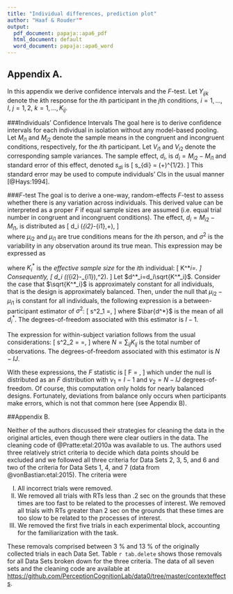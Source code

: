```yaml
---
title: "Individual differences, prediction plot"
author: "Haaf & Rouder""
output:
  pdf_document: papaja::apa6_pdf
  html_document: default
  word_document: papaja::apa6_word
---
```


## Appendix A.
In this appendix we derive confidence intervals and the $F$-test.  Let $Y_{ijk}$ denote the $k$th response for the $i$th participant in the $j$th conditions, $i=1,\ldots,I$, $j=1,2$, $k=1,\ldots, K_{ij}$.  

###Individuals' Confidence Intervals
The goal here is to derive confidence intervals for each individual in isolation without any model-based pooling.  Let $M_{i1}$ and $M_{i2}$ denote the sample means in the congruent and incongruent conditions, respectively, for the $i$th participant.  Let $V_{i1}$ and $V_{i2}$ denote the corresponding sample variances.  The sample effect, $d_i$, is $d_i=M_{i2}-M_{i1}$ and standard error of this effect, denoted $s_{di}$ is 
\[
s_{di} = \left(\frac{V_{i1}}{K_{i1}}+\frac{V_{i2}}{K_{i2}}\right)^{1/2}.
\]
This standard error may be used to compute individuals' CIs in the usual manner [@Hays:1994].

###*F*-test
The goal is to derive a one-way, random-effects $F$-test to assess whether there is any variation across individuals. This derived value can be interpreted as a proper $F$ if equal sample sizes are assumed (i.e. equal trial number in congruent and incongruent conditions).
The effect, $d_i=M_{i2}-M_{i1}$, is distributed as 
\[
d_i \sim \mbox{Normal}\left(\mu_{i2}-\mu_{i1},\frac{\sigma^2}{K_{i1}}+\frac{\sigma^2}{K_{i2}}\right),
\]  
where $\mu_{i2}$ and $\mu_{i1}$ are true conditions means for the $i$th person, and $\sigma^2$ is the variability in any observation around its true mean.   This expression may be expressed as 

\begin{equation}\label{diffModel}
d_i \sim \mbox{N}\left(\mu_{i2}-\mu_{i1},\frac{\sigma^2}{K^*_i}\right),
\end{equation}

where $K^*_i$ is the *effective sample size* for the $i$th individual:
\[
K^*_i=\frac{K_{i1}K_{i2}}{K_{i1}+K_{i2}}.
\]
Consequently,
\[
\sqrt{K^*_i} d_i \sim \mbox{Normal}(\sqrt{K^*_i}(\mu_{i2}-\mu_{i1}),\sigma^2).
\]
Let $d^*_i=d_i\sqrt{K^*_i}$.  Consider the case that  $\sqrt{K^*_i}$ is approximately constant for all individuals, that is the design is approximately balanced. Then, under the null that $\mu_{i2}-\mu_{i1}$ is constant for all individuals, the following expression is a between-participant estimator of $\sigma^2$:
\[
s^2_1 =\frac{\sum_i(d^*_i-\bar{d^*})^2}{(I-1)},
\]
where $\bar{d^*}$ is the mean of all $d^*_i$.  The degrees-of-freedom associated with this estimator is $I-1$.

The expression for within-subject variation follows from the usual considerations:
\[
s^2_2 = \frac{\sum_{ijk} (Y_{ijk}-M_{ij})^2}{\sum_{ij}(K_{ij}-1)}=\frac{\sum_{ijk} (Y_{ijk}-M_{ij})^2}{N-IJ},
\]
where $N=\sum_{ij}K_{ij}$ is the total number of observations.  The degrees-of-freedom associated with this estimator is $N-IJ$.

With these expressions, the $F$ statistic is
\[
F = \frac{s^2_1}{s^2_2},
\]
which under the null is distributed as an $F$ distribution with $\nu_1=I-1$ and $\nu_2=N-IJ$ degrees-of-freedom. Of course, this computation only holds for nearly balanced designs. Fortunately, deviations from balance only occurs when participants make errors, which is not that common here (see Appendix B).

##Appendix B.

Neither of the authors discussed their strategies for cleaning the data in the original articles, even though there were clear outliers in the data. The cleaning code of @Pratte:etal:2010a was available to us. The authors used three relatively strict criteria to decide which data points should be excluded and we followed all three criteria for Data Sets 2, 3, 5, and 6 and two of the criteria for Data Sets 1, 4, and 7 (data from @vonBastian:etal:2015). The criteria were

I.  All incorrect trials were removed.  
II.  We removed all trials with RTs less than .2 sec on the grounds that these times are too fast to be related to the processes of interest. We removed all trials with RTs greater than 2 sec on the grounds that these times are too slow to be related to the processes of interest.  
III.  We removed the first five trials in each experimental block, accounting for the familiarization with the task.

These removals comprised between 3 % and 13 % of the originally collected trials in each Data Set. Table `r tab.delete` shows those removals for all Data Sets broken down for the three criteria. The data of all seven sets and the cleaning code are available at [https://github.com/PerceptionCognitionLab/data0/tree/master/contexteffects](https://github.com/PerceptionCognitionLab/data0/tree/master/contexteffects).